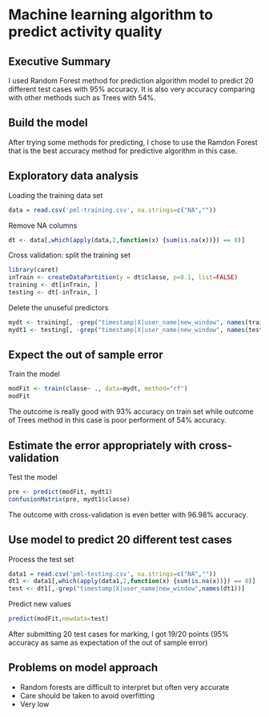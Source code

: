 Machine learning algorithm to predict activity quality 
========================================================
## Executive Summary 
I used Random Forest method for prediction algorithm model to predict 20 different test cases with 95% accuracy. It is also very accuracy comparing with other methods such as Trees with 54%.   

## Build the model
After trying some methods for predicting, I chose to use the Ramdon Forest that is the best accuracy method for predictive algorithm in this case. 

## Exploratory data analysis
Loading the training data set
```r
data = read.csv('pml-training.csv', na.strings=c("NA",""))
```

Remove NA columns
```r
dt <- data[,which(apply(data,2,function(x) {sum(is.na(x))}) == 0)]
```

Cross validation: split the training set
```r
library(caret)
inTrain <- createDataPartition(y = dt$classe, p=0.1, list=FALSE)
training <- dt[inTrain, ]
testing <- dt[-inTrain, ]
```

Delete the unuseful predictors
```r
mydt <- training[, -grep("timestamp|X|user_name|new_window", names(training))]
mydt1 <- testing[, -grep("timestamp|X|user_name|new_window", names(testing))]
```
 
## Expect the out of sample error
Train the model
```r
modFit <- train(classe~ ., data=mydt, method="rf")
modFit
```

The outcome is really good with 93% accuracy on train set while outcome of Trees method in this case is poor performent of 54% accuracy.

## Estimate the error appropriately with cross-validation
Test the model
```r
pre <- predict(modFit, mydt1)
confusionMatrix(pre, mydt1$classe)
```

The outcome with cross-validation is even better with 96.98% accuracy. 

## Use model to predict 20 different test cases
Process the test set
```r
data1 = read.csv('pml-testing.csv', na.strings=c("NA",""))
dt1 <- data1[,which(apply(data1,2,function(x) {sum(is.na(x))}) == 0)]
test <- dt1[,-grep("timestamp|X|user_name|new_window",names(dt1))]
```

Predict new values
```r
predict(modFit,newdata=test)
```

After submitting 20 test cases for marking, I got 19/20 points (95% accuracy as same as expectation of the out of sample error) 

## Problems on model approach
- Random forests are difficult to interpret but often very accurate
- Care should be taken to avoid overfitting
- Very low





